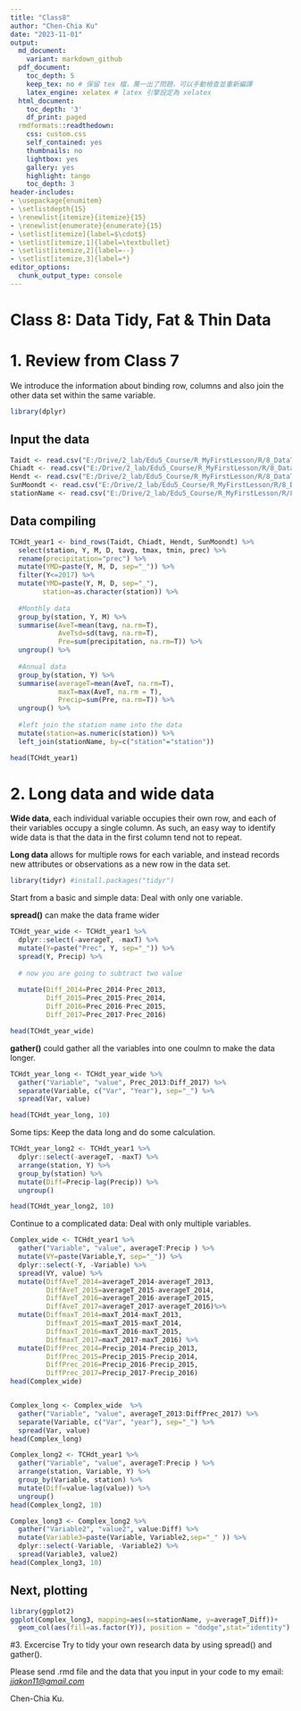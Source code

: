 ```yaml
---
title: "Class8"
author: "Chen-Chia Ku"
date: "2023-11-01"
output:
  md_document:
    variant: markdown_github
  pdf_document:
    toc_depth: 5
    keep_tex: no # 保留 tex 檔，萬一出了問題，可以手動檢查並重新編譯
    latex_engine: xelatex # latex 引擎設定為 xelatex
  html_document:
    toc_depth: '3'
    df_print: paged
  rmdformats::readthedown:
    css: custom.css
    self_contained: yes
    thumbnails: no
    lightbox: yes
    gallery: yes
    highlight: tango
    toc_depth: 3
header-includes:
- \usepackage{enumitem}
- \setlistdepth{15}
- \renewlist{itemize}{itemize}{15}
- \renewlist{enumerate}{enumerate}{15}
- \setlist[itemize]{label=$\cdot$}
- \setlist[itemize,1]{label=\textbullet}
- \setlist[itemize,2]{label=--}
- \setlist[itemize,3]{label=*}
editor_options:
  chunk_output_type: console
---
```


# **Class 8: Data Tidy, Fat & Thin Data**

# 1. Review from Class 7
We introduce the information about binding row, columns and also join the other data set within the same variable. 

```r
library(dplyr)
```

## Input the data
```r
Taidt <- read.csv("E:/Drive/2_lab/Edu5_Course/R_MyFirstLesson/R/8_DataTidy_Fat&ThinData/Attachment/Taichung2013_2023.csv")
Chiadt <- read.csv("E:/Drive/2_lab/Edu5_Course/R_MyFirstLesson/R/8_DataTidy_Fat&ThinData/Attachment/Chiayi2013_2023.csv")
Hendt <- read.csv("E:/Drive/2_lab/Edu5_Course/R_MyFirstLesson/R/8_DataTidy_Fat&ThinData/Attachment/Henchun2013_2023.csv")
SunMoondt <- read.csv("E:/Drive/2_lab/Edu5_Course/R_MyFirstLesson/R/8_DataTidy_Fat&ThinData/Attachment/SunMoondt2013_2023.csv")
stationName <- read.csv("E:/Drive/2_lab/Edu5_Course/R_MyFirstLesson/R/8_DataTidy_Fat&ThinData/Attachment/StationName.csv", fileEncoding = "big5")
```

## Data compiling

```r
TCHdt_year1 <- bind_rows(Taidt, Chiadt, Hendt, SunMoondt) %>%
  select(station, Y, M, D, tavg, tmax, tmin, prec) %>%
  rename(precipitation="prec") %>%
  mutate(YMD=paste(Y, M, D, sep="_")) %>%
  filter(Y<=2017) %>%
  mutate(YMD=paste(Y, M, D, sep="_"), 
        station=as.character(station)) %>%
  
  #Monthly data
  group_by(station, Y, M) %>%
  summarise(AveT=mean(tavg, na.rm=T), 
            AveTsd=sd(tavg, na.rm=T),
            Pre=sum(precipitation, na.rm=T)) %>%
  ungroup() %>% 
  
  #Annual data
  group_by(station, Y) %>%
  summarise(averageT=mean(AveT, na.rm=T),
            maxT=max(AveT, na.rm = T),
            Precip=sum(Pre, na.rm=T)) %>%
  ungroup() %>%
  
  #left join the station name into the data
  mutate(station=as.numeric(station)) %>%
  left_join(stationName, by=c("station"="station"))

head(TCHdt_year1)
```


# 2. Long data and wide data

**Wide data**, each individual variable occupies their own row, and each of their variables occupy a single column. As such, an easy way to identify wide data is that the data in the first column tend not to repeat.

**Long data** allows for multiple rows for each variable, and instead records new attributes or observations as a new row in the data set.

```r
library(tidyr) #install.packages("tidyr")
```

Start from a basic and simple data: Deal with only one variable.

**spread()** can make the data frame wider
```r

TCHdt_year_wide <- TCHdt_year1 %>%
  dplyr::select(-averageT, -maxT) %>%
  mutate(Y=paste("Prec", Y, sep="_")) %>%
  spread(Y, Precip) %>%
  
  # now you are going to subtract two value
  
  mutate(Diff_2014=Prec_2014-Prec_2013, 
         Diff_2015=Prec_2015-Prec_2014,
         Diff_2016=Prec_2016-Prec_2015,
         Diff_2017=Prec_2017-Prec_2016)

head(TCHdt_year_wide)

```


**gather()** could gather all the variables into one coulmn to make the data longer.
```r

TCHdt_year_long <- TCHdt_year_wide %>%
  gather("Variable", "value", Prec_2013:Diff_2017) %>%
  separate(Variable, c("Var", "Year"), sep="_") %>%
  spread(Var, value)

head(TCHdt_year_long, 10)

```
  
Some tips: Keep the data long and do some calculation.  
```r
TCHdt_year_long2 <- TCHdt_year1 %>%
  dplyr::select(-averageT, -maxT) %>%
  arrange(station, Y) %>%
  group_by(station) %>%
  mutate(Diff=Precip-lag(Precip)) %>%
  ungroup()

head(TCHdt_year_long2, 10)

```


Continue to a complicated data: Deal with only multiple variables.

```r
Complex_wide <- TCHdt_year1 %>%
  gather("Variable", "value", averageT:Precip ) %>%
  mutate(VY=paste(Variable,Y, sep="_")) %>%
  dplyr::select(-Y, -Variable) %>%
  spread(VY, value) %>%
  mutate(DiffAveT_2014=averageT_2014-averageT_2013, 
         DiffAveT_2015=averageT_2015-averageT_2014,
         DiffAveT_2016=averageT_2016-averageT_2015,
         DiffAveT_2017=averageT_2017-averageT_2016)%>%
  mutate(DiffmaxT_2014=maxT_2014-maxT_2013, 
         DiffmaxT_2015=maxT_2015-maxT_2014,
         DiffmaxT_2016=maxT_2016-maxT_2015,
         DiffmaxT_2017=maxT_2017-maxT_2016) %>%
  mutate(DiffPrec_2014=Precip_2014-Precip_2013,
         DiffPrec_2015=Precip_2015-Precip_2014,
         DiffPrec_2016=Precip_2016-Precip_2015,
         DiffPrec_2017=Precip_2017-Precip_2016)
head(Complex_wide)


Complex_long <- Complex_wide  %>%
  gather("Variable", "value", averageT_2013:DiffPrec_2017) %>%
  separate(Variable, c("Var", "year"), sep="_") %>%
  spread(Var, value)
head(Complex_long)

Complex_long2 <- TCHdt_year1 %>%
  gather("Variable", "value", averageT:Precip ) %>%
  arrange(station, Variable, Y) %>%
  group_by(Variable, station) %>%
  mutate(Diff=value-lag(value)) %>%
  ungroup()  
head(Complex_long2, 10)

Complex_long3 <- Complex_long2 %>%
  gather("Variable2", "value2", value:Diff) %>%
  mutate(Variable3=paste(Variable, Variable2,sep="_" )) %>%
  dplyr::select(-Variable, -Variable2) %>%
  spread(Variable3, value2)
head(Complex_long3, 10)


```

## Next, plotting

```r
library(ggplot2)
ggplot(Complex_long3, mapping=aes(x=stationName, y=averageT_Diff))+
  geom_col(aes(fill=as.factor(Y)), position = "dodge",stat="identity")

```

#3.  Excercise
Try to tidy your own research data by using spread() and gather().

Please send .rmd file and the data that you input in your code to my email: [*jjakon11\@gmail.com*](mailto:jjakon11@gmail.com){.email}

Chen-Chia Ku.



